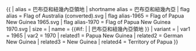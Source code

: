 {{ {{{1<noinclude>|country showdata</noinclude>}}}
| alias = 巴布亞和紐幾內亞領地
| shortname alias = 巴布亞和紐幾內亞
| flag alias = Flag of Australia (converted).svg
| flag alias-1965 = Flag of Papua New Guinea 1965.svg
| flag alias-1970 = Flag of Papua New Guinea 1970.svg
| size = {{{size|}}}
| name = {{#if: {{{name|}}} | {{{name|}}} | 巴布亞和紐幾內亞領地 }}
| variant = {{{variant|}}}
<noinclude>
| var1 = 1965
| var2 = 1970
| related1 = Papua New Guinea
| related2 = German New Guinea
| related3 = New Guinea
| related4 = Territory of Papua
</noinclude>
}}